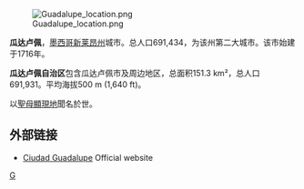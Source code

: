 {{Otheruses|subject=墨西哥城镇|other=西班牙同名城镇|瓜达卢佩 (卡塞雷斯省)}}
[[File:Guadalupe_location.png|right]]

'''瓜达卢佩'''，[[墨西哥|墨西哥]][[新莱昂州|新莱昂州]]城市。总人口691,434，为该州第二大城市。该市始建于1716年。

'''瓜达卢佩自治区'''包含瓜达卢佩市及周边地区，总面积151.3 km²，总人口691,931。平均海拔500 m (1,640 ft)。

以[[聖母|聖母]][[瓜達盧佩聖母|顯現地]]聞名於世。

==外部链接==
{{Commons Category|Guadalupe, Nuevo León}}
{{wikivoyage|蒙特雷/瓜達盧佩|瓜達盧佩}}
*{{es icon}} [http://www.guadalupe.gob.mx Ciudad Guadalupe] {{Wayback|url=http://www.guadalupe.gob.mx/ |date=20070320160912 }} Official website

[[Category:墨西哥城市|G]]